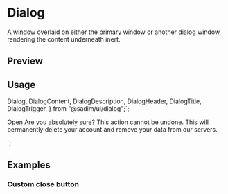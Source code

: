

<Meta of={DialogStories} />

<RadixPrimitiveDocsButton name='dialog' />

# Dialog

A window overlaid on either the primary window or another dialog window, rendering the content underneath inert.

## Preview

<Canvas of={DialogStories.Default} />

## Usage

  Dialog,
  DialogContent,
  DialogDescription,
  DialogHeader,
  DialogTitle,
  DialogTrigger,
} from "@sadim/ui/dialog";`;

  <DialogTrigger>Open</DialogTrigger>
  <DialogContent>
    <DialogHeader>
      <DialogTitle>Are you absolutely sure?</DialogTitle>
      <DialogDescription>
        This action cannot be undone. This will permanently delete your account
        and remove your data from our servers.
      </DialogDescription>
    </DialogHeader>
  </DialogContent>
</Dialog>`;

<Source code={importCode} language='ts' dark />
<Source code={usageCode} language='tsx' dark />

## Examples

### Custom close button

<Canvas of={DialogStories.CustomCloseButton} />
